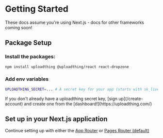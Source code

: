 
# Getting Started

These docs assume you're using Next.js - docs for other frameworks coming
soon!

## Package Setup

<Steps>

### Install the packages:

```bash copy
npm install uploadthing @uploadthing/react react-dropzone
```

### Add env variables

```bash copy
UPLOADTHING_SECRET=... # A secret key for your app (starts with sk_live_)
```

<Callout type="warning">
  If you don't already have a uploadthing secret key, [sign up](/create-account) and create one from
  the [dashboard!](https://uploadthing.com/)
</Callout>
</Steps>

## Set up in your Next.js application

Continue setting up with either the [App Router](/nextjs/appdir) or [Pages Router (default)](/nextjs/pagedir)

